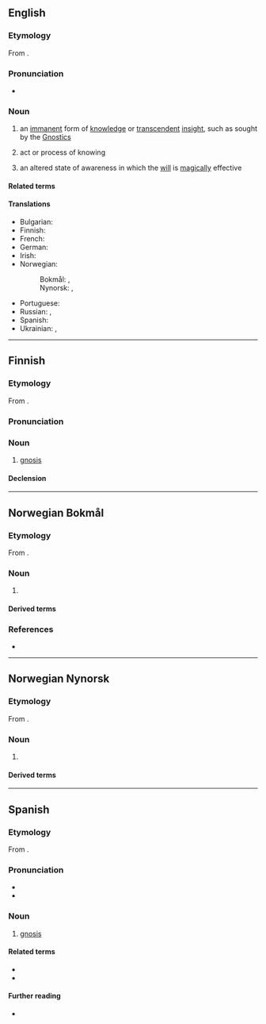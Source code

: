 {{also|Gnosis}}
==English==

===Etymology===
{{root|en|ine-pro|*ǵneh₃-}}
From {{der|en|grc|γνῶσις|t=knowledge}}.

===Pronunciation===
* {{IPA|en|/ˈnəʊ.sɪs/}}

===Noun===
{{wikipedia}}
{{en-noun|~|gnoses}}

# {{lb|en|gnosticism}} an [[immanent]] form of [[knowledge]] or [[transcendent]] [[insight]], such as sought by the [[Gnostic]]s
# act or process of knowing
# {{lb|en|occult}} an altered state of awareness in which the [[will]] is [[magically]] effective

====Related terms====
{{rel3|en|agnostic|diagnosis|gnosiology|Gnostic|Gnosticism|morphognosis|prognosis}}

====Translations====
{{trans-top|gnosis}}
* Bulgarian: {{t+|bg|познание|n}}
* Finnish: {{t|fi|gnosis}}
* French: {{t+|fr|gnose|f}}
* German: {{t+|de|Gnosis|f}}
* Irish: {{t|ga|gnóis|f}}
* Norwegian:
*: Bokmål: {{t|nb|gnosis|m}}, {{t|nb|gnose|m}}
*: Nynorsk: {{t|nn|gnosis|n}}, {{t-check|nn|gnose}}
{{trans-mid}}
* Portuguese: {{t+|pt|gnose|f}}
* Russian: {{t+|ru|гно́зис}}, {{t|ru|гно́сис}}
* Spanish: {{t+|es|gnosis|f}}
* Ukrainian: {{t|uk|гно́зис}}, {{t|uk|гно́сис}}
{{trans-bottom}}

----

==Finnish==

===Etymology===
From {{bor|fi|grc|γνῶσις|t=knowledge}}.

===Pronunciation===
{{fi-pronunciation|ɡno(ː)sis}}

===Noun===
{{fi-noun}}

# [[#English|gnosis]]

====Declension====
{{fi-decl-vastaus|gnosi|a}}

----

==Norwegian Bokmål==
{{wp|lang=no}}

===Etymology===
From {{der|nb|grc|γνῶσις|t=knowledge}}.

===Noun===
{{nb-noun-mu}}

# {{lb|nb|gnosticism}} {{l|en|gnosis}}
#: {{syn|nb|gnose}}

====Derived terms====
{{der3
|nb|gnostiker
|gnostisisme
|gnostisk
}}

===References===
* {{R:Ordnett}}

----

==Norwegian Nynorsk==

===Etymology===
From {{der|nn|grc|γνῶσις|t=knowledge}}.

===Noun===
{{nn-noun-nu}}

# {{lb|nn|gnosticism}} {{l|en|gnosis}}
#: {{syn|nn|gnose}}

====Derived terms====
{{der3
|nn|gnostikar
|gnostisisme
|gnostisk
}}

----

==Spanish==

===Etymology===
From {{bor|es|grc|γνῶσις|t=knowledge}}.

===Pronunciation===
{{es-IPA|nosis}}
* {{rhymes|es|osis}}
* {{hyph|es|gno|sis}}

===Noun===
{{es-noun|f}}

# {{lb|es|gnosticism}} [[#English|gnosis]]

====Related terms====
* {{l|es|gnóstico}}
* {{l|es|gnosticismo}}

====Further reading====
* {{R:DRAE}}